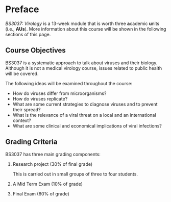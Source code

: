 # Preface {.unnumbered}


*BS3037: Virology* is a 13-week module that is worth three **a**cademic **u**nits (i.e., **AUs**).  More information about this course will be shown in the following sections of this page.

## Course Objectives

BS3037 is a systematic approach to talk about viruses and their biology.  Although it is not a medical virology course, issues related to public health will be covered.

The following ideas will be examined throughout the course:

- How do viruses differ from microorganisms?
- How do viruses replicate?
- What are some current strategies to diagnose viruses and to prevent their spread?
- What is the relevance of a viral threat on a local and an international context?
- What are some clinical and economical implications of viral infections?

## Grading Criteria

BS3037 has three main grading components:

1.  Research project (30% of final grade)
    
    This is carried out in small groups of three to four students.
    
1.  A Mid Term Exam (10% of grade)
1.  Final Exam (60% of grade)


